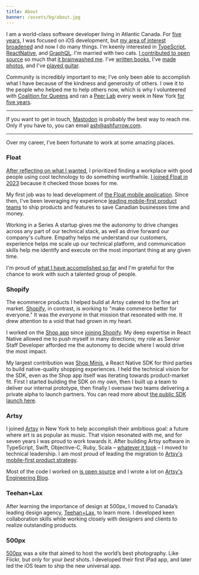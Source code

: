 ```yaml
---
title: About
banner: /assets/bg/about.jpg
---
```


I am a world-class software developer living in Atlantic Canada. For [five years](/blog/5-years-of-ios/), I was focused on iOS development, but [my area of interest broadened](/blog/5-more-years-of-building-software/) and now I do many things. I'm keenly interested in [TypeScript](/blog/javascript-is-good-actually/), [ReactNative](/blog/the-case-for-react-native/), and [GraphQL](/blog/the-spirit-of-moya/). I'm married with two cats. [I contributed to open source](https://github.com/ashfurrow) so much that [it brainwashed me](/blog/open-source-ideology/). I've [written books](/books), I've [made photos](https://photos.ashfurrow.com), and I've [played guitar](/blog/just-play/).

Community is incredibly important to me; I’ve only been able to accomplish what I have because of the kindness and generosity of others. I owe it to the people who helped me to help others now, which is why I volunteered with [Coalition for Queens](https://www.c4q.nyc) and ran a [Peer Lab](https://peerlab.community) every week in New York [for five years](/blog/5-years-of-peer-lab/).

---

If you want to get in touch, [Mastodon](https://tenforward.social/@ashfurrow) is probably the best way to reach me. Only if you have to, you can email [ash@ashfurrow.com](mailto:ash@ashfurrow.com).

---

Over my career, I’ve been fortunate to work at some amazing places.

### Float

[After reflecting on what I wanted](/blog/what-next/), I prioritized finding a workplace with good people using cool technology to do something worthwhile. [I joined Float in 2023](/blog/what-next/) because it checked those boxes for me.

My first job was to lead development of [the Float mobile application](https://floatcard.com/introducing-the-float-mobile-app/). Since then, I've been leveraging my experience [leading mobile-first product teams](https://artsy.github.io/blog/2020/09/29/becoming-mobile-first-at-artsy/) to ship products and features to save Canadian businesses time and money.

Working in a Series A startup gives me the autonomy to drive changes across any part of our technical stack, as well as drive forward our company's culture. Empathy helps me understand our customers, experience helps me scale up our technical platform, and communication skills help me identify and execute on the most important thing at any given time.

I'm proud of [what I have accomplished so far](/blog/one-year-at-float/) and I'm grateful for the chance to work with such a talented group of people.

### Shopify

The ecommerce products I helped build at Artsy catered to the fine art market. [Shopify](https://www.shopify.com), in contrast, is working to "make commerce better for everyone." It was the _everyone_ in that mission that resonated with me. It drew attention to a void that had grown in my heart.

I worked on the [Shop app](https://shop.app) since [joining Shopify](/blog/joining-shopify/). My deep expertise in React Native allowed me to push myself in many directions; my role as Senior Staff Developer afforded me the autonomy to decide where I would drive the most impact.

My largest contribution was [Shop Minis](https://shop.app/minis), a React Native SDK for third parties to build native-quality shopping experiences. I held the technical vision for the SDK, even as the Shop app itself was iterating towards product-market fit. First I started building the SDK on my own, then I built up a team to deliver our internal prototype, then finally I oversaw two teams delivering a private alpha to launch partners. You can read more about [the public SDK launch here](https://www.shopify.com/ca/editions/winter2023#shop-minis-sdk).

### Artsy

I joined [Artsy](https://www.artsy.net) in New York to help accomplish their ambitious goal: a future where art is as popular as music. That vision resonated with me, and for seven years I was proud to work towards it. After building Artsy software in TypeScript, Swift, Objective-C, Ruby, Scala – [whatever it took](/blog/perspective-of-the-polyglot/) – I moved to technical leadership. I am most proud of leading the migration to [Artsy's mobile-first product strategy](https://artsy.github.io/blog/2020/09/29/becoming-mobile-first-at-artsy/).

Most of the code I worked on [is open source](https://github.com/artsy) and I wrote a lot on [Artsy's Engineering Blog](http://artsy.github.io).

### Teehan+Lax

After learning the importance of design at 500px, I moved to Canada’s leading design agency, [Teehan+Lax](http://www.teehanlax.com), to learn more. I developed keen collaboration skills while working closely with designers and clients to realize outstanding products.

### 500px

[500px](https://500px.com/) was a site that aimed to host the world’s best photography. Like Flickr, but only for your _best_ shots. I developed their first iPad app, and later led the iOS team to ship the new universal app.
